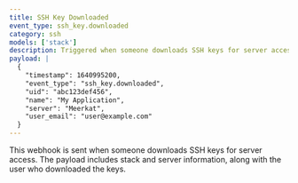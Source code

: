 ```yaml
---
title: SSH Key Downloaded
event_type: ssh_key.downloaded
category: ssh
models: ['stack']
description: Triggered when someone downloads SSH keys for server access
payload: |
  {
    "timestamp": 1640995200,
    "event_type": "ssh_key.downloaded",
    "uid": "abc123def456",
    "name": "My Application",
    "server": "Meerkat",
    "user_email": "user@example.com"
  }
---
```


This webhook is sent when someone downloads SSH keys for server access. The payload includes stack and server information, along with the user who downloaded the keys.